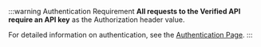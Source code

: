 :::warning Authentication Requirement
**All requests to the Verified API require an API key** as the Authorization header value.

For detailed information on authentication, see the [Authentication Page](/reference/api/authentication).
:::